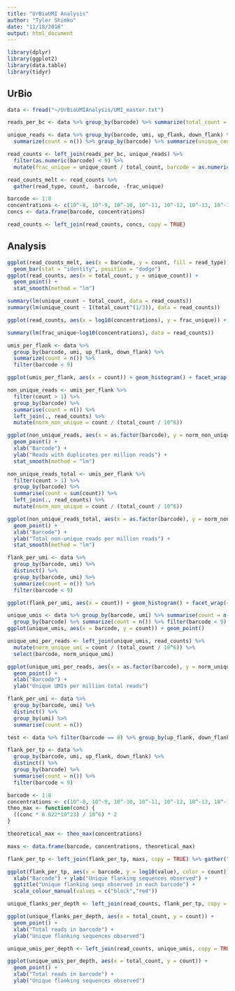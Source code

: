 ```yaml
---
title: "UrBioUMI Analysis"
author: "Tyler Shimko"
date: "11/18/2016"
output: html_document
---
```


```r
library(dplyr)
library(ggplot2)
library(data.table)
library(tidyr)
```

## UrBio

```r
data <- fread("~/UrBioUMIAnalysis/UMI_master.txt")

reads_per_bc <- data %>% group_by(barcode) %>% summarize(total_count = n())

unique_reads <- data %>% group_by(barcode, umi, up_flank, down_flank) %>%
  summarize(count = n()) %>% group_by(barcode) %>% summarize(unique_count = n())

read_counts <- left_join(reads_per_bc, unique_reads) %>%
  filter(as.numeric(barcode) < 9) %>%
  mutate(frac_unique = unique_count / total_count, barcode = as.numeric(barcode))

read_counts_melt <- read_counts %>%
  gather(read_type, count, -barcode, -frac_unique)

barcode <- 1:8
concentrations <- c(10^-8, 10^-9, 10^-10, 10^-11, 10^-12, 10^-13, 10^-14, 10^-15)
concs <- data.frame(barcode, concentrations)

read_counts <- left_join(read_counts, concs, copy = TRUE)
```

## Analysis

```r
ggplot(read_counts_melt, aes(x = barcode, y = count, fill = read_type)) +
  geom_bar(stat = "identity", position = "dodge")
ggplot(read_counts, aes(x = total_count, y = unique_count)) +
  geom_point() +
  stat_smooth(method = "lm")
```
```r
summary(lm(unique_count ~ total_count, data = read_counts))
summary(lm(unique_count ~ I(total_count^(1/3)), data = read_counts))
```

```r
ggplot(read_counts, aes(x = log10(concentrations), y = frac_unique)) + geom_point()
```

```r
summary(lm(frac_unique~log10(concentrations), data = read_counts))
```

```r
umis_per_flank <- data %>%
  group_by(barcode, umi, up_flank, down_flank) %>%
  summarize(count = n()) %>% 
  filter(barcode < 9)

ggplot(umis_per_flank, aes(x = count)) + geom_histogram() + facet_wrap(~barcode, nrow = 2)

non_unique_reads <- umis_per_flank %>%
  filter(count > 1) %>%
  group_by(barcode) %>%
  summarise(count = n()) %>% 
  left_join(., read_counts) %>% 
  mutate(norm_non_unique = count / (total_count / 10^6))

ggplot(non_unique_reads, aes(x = as.factor(barcode), y = norm_non_unique)) +
  geom_point() +
  xlab("Barcode") +
  ylab("Reads with duplicates per million reads") +
  stat_smooth(method = "lm")

non_unique_reads_total <- umis_per_flank %>%
  filter(count > 1) %>%
  group_by(barcode) %>%
  summarise(count = sum(count)) %>% 
  left_join(., read_counts) %>% 
  mutate(norm_non_unique = count / (total_count / 10^6))

ggplot(non_unique_reads_total, aes(x = as.factor(barcode), y = norm_non_unique)) +
  geom_point() +
  xlab("Barcode") +
  ylab("Total non-unique reads per million reads") +
  stat_smooth(method = "lm")
```

```r
flank_per_umi <- data %>%
  group_by(barcode, umi) %>%
  distinct() %>%
  group_by(barcode, umi) %>% 
  summarize(count = n()) %>% 
  filter(barcode < 9)

ggplot(flank_per_umi, aes(x = count)) + geom_histogram() + facet_wrap(~barcode, nrow = 2)
```

```r
unique_umis <- data %>% group_by(barcode, umi) %>% summarise(count = n()) %>% 
  group_by(barcode) %>% summarize(count = n()) %>% filter(barcode < 9)
ggplot(unique_umis, aes(x = barcode, y = count)) + geom_point()

unique_umi_per_reads <- left_join(unique_umis, read_counts) %>%
  mutate(norm_unique_umi = count / (total_count / 10^6)) %>%
  select(barcode, norm_unique_umi)

ggplot(unique_umi_per_reads, aes(x = as.factor(barcode), y = norm_unique_umi)) +
  geom_point() +
  xlab("Barcode") +
  ylab("Unique UMIs per million total reads")
```

```r
flank_per_umi <- data %>%
  group_by(barcode, umi) %>%
  distinct() %>%
  group_by(umi) %>% 
  summarise(count = n())

test <- data %>% filter(barcode == 8) %>% group_by(up_flank, down_flank) %>% summarize(count = n())

flank_per_tp <- data %>%
  group_by(barcode, umi, up_flank, down_flank) %>%
  distinct() %>%
  group_by(barcode) %>% 
  summarise(count = n()) %>%
  filter(barcode < 9)

barcode <- 1:8
concentrations <- c(10^-8, 10^-9, 10^-10, 10^-11, 10^-12, 10^-13, 10^-14, 10^-15)
theo_max <- function(conc) {
  ((conc * 6.022*10^23) / 10^6) * 2
}

theoretical_max <- theo_max(concentrations)

maxs <- data.frame(barcode, concentrations, theoretical_max)

flank_per_tp <- left_join(flank_per_tp, maxs, copy = TRUE) %>% gather("count", "value", count, theoretical_max)

ggplot(flank_per_tp, aes(x = barcode, y = log10(value), color = count)) + geom_point() +
  xlab("Barcode") + ylab("Unique flanking sequences observed") +
  ggtitle("Unique flanking seqs observed in each barcode") +
  scale_colour_manual(values = c("black","red"))

unique_flanks_per_depth <- left_join(read_counts, flank_per_tp, copy = TRUE)

ggplot(unique_flanks_per_depth, aes(x = total_count, y = count)) +
  geom_point() +
  xlab("Total reads in barcode") +
  ylab("Unique flanking sequences observed")

unique_umis_per_depth <- left_join(read_counts, unique_umis, copy = TRUE)

ggplot(unique_umis_per_depth, aes(x = total_count, y = count)) +
  geom_point() +
  xlab("Total reads in barcode") +
  ylab("Unique flanking sequences observed")
```


